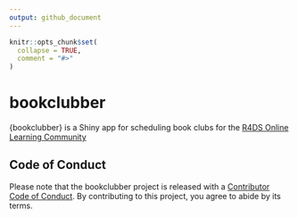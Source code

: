 ```yaml
---
output: github_document
---
```


<!-- README.md is generated from README.Rmd. Please edit that file -->

```r
knitr::opts_chunk$set(
  collapse = TRUE,
  comment = "#>"
)
```

# bookclubber

<!-- badges: start -->
<!-- badges: end -->

{bookclubber} is a Shiny app for scheduling book clubs for the [R4DS Online Learning Community](https://r4ds.io/)

## Code of Conduct

Please note that the bookclubber project is released with a [Contributor Code of Conduct](https://contributor-covenant.org/version/2/0/CODE_OF_CONDUCT.html). By contributing to this project, you agree to abide by its terms.
